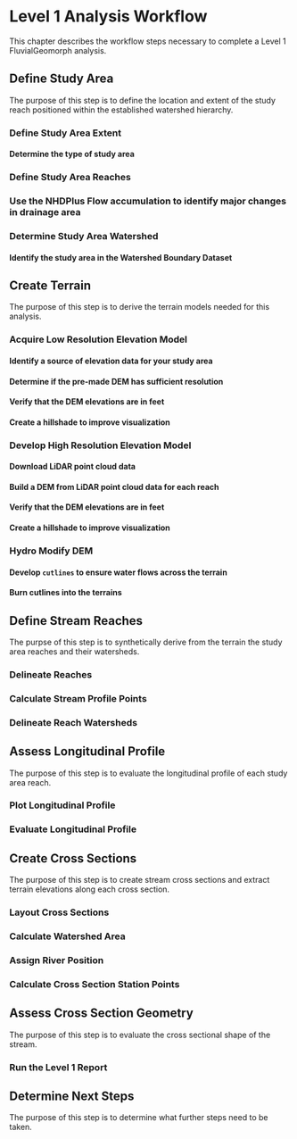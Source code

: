 # Level 1 Analysis Workflow
This chapter describes the workflow steps necessary to complete a Level 1 FluvialGeomorph analysis. 

## Define Study Area
The purpose of this step is to define the location and extent of the study reach  positioned within the established watershed hierarchy. 

### Define Study Area Extent
#### Determine the type of study area

### Define Study Area Reaches
### Use the NHDPlus Flow accumulation to identify major changes in drainage area

### Determine Study Area Watershed
#### Identify the study area in the Watershed Boundary Dataset


## Create Terrain
The purpose of this step is to derive the terrain models needed for this analysis. 

### Acquire Low Resolution Elevation Model
#### Identify a source of elevation data for your study area
#### Determine if the pre-made DEM has sufficient resolution
#### Verify that the DEM elevations are in feet
#### Create a hillshade to improve visualization

### Develop High Resolution Elevation Model
#### Download LiDAR point cloud data
#### Build a DEM from LiDAR point cloud data for each reach
#### Verify that the DEM elevations are in feet
#### Create a hillshade to improve visualization

### Hydro Modify DEM
#### Develop `cutlines` to ensure water flows across the terrain
#### Burn cutlines into the terrains


## Define Stream Reaches
The purpse of this step is to synthetically derive from the terrain the study area reaches and their watersheds. 

### Delineate Reaches

### Calculate Stream Profile Points

### Delineate Reach Watersheds


## Assess Longitudinal Profile
The purpose of this step is to evaluate the longitudinal profile of each study area reach. 

### Plot Longitudinal Profile

### Evaluate Longitudinal Profile


## Create Cross Sections
The purpose of this step is to create stream cross sections and extract terrain elevations along each cross section. 

### Layout Cross Sections

### Calculate Watershed Area

### Assign River Position

### Calculate Cross Section Station Points


## Assess Cross Section Geometry
The purpose of this step is to evaluate the cross sectional shape of the stream. 

### Run the Level 1 Report


## Determine Next Steps
The purpose of this step is to determine what further steps need to be taken. 
